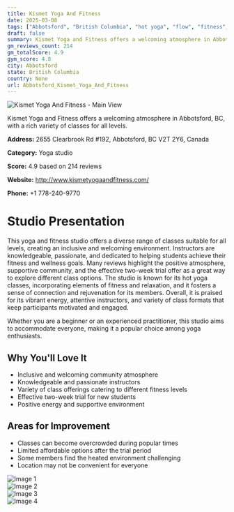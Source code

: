 ```yaml
---
title: Kismet Yoga And Fitness
date: 2025-03-08
tags: ["Abbotsford", "British Columbia", "hot yoga", "flow", "fitness", "welcoming atmosphere", "community-focused", "Abbotsford"]  
draft: false
summary: Kismet Yoga and Fitness offers a welcoming atmosphere in Abbotsford, BC, with a rich variety of classes for all levels.
gm_reviews_count: 214
gm_totalScore: 4.9
gym_score: 4.8
city: Abbotsford
state: British Columbia
country: None
url: Abbotsford_Kismet_Yoga_And_Fitness
---
```


<div className="aspect-[16/9] relative my-8">
  <img 
    src="https://lh5.googleusercontent.com/p/AF1QipPpli3lGU24wd7rqglJzH6WQRleys7mlBXdOfdk=w1920-h1080-k-no"
    alt="Kismet Yoga And Fitness - Main View"
    className="object-cover absolute inset-0 w-full h-full rounded-lg"
  />
</div>

Kismet Yoga and Fitness offers a welcoming atmosphere in Abbotsford, BC, with a rich variety of classes for all levels.

**Address:** 2655 Clearbrook Rd #192, Abbotsford, BC V2T 2Y6, Canada

**Category:** Yoga studio

**Score:** 4.9 based on 214 reviews

**Website:** http://www.kismetyogaandfitness.com/

**Phone:** +1 778-240-9770

# Studio Presentation

This yoga and fitness studio offers a diverse range of classes suitable for all levels, creating an inclusive and welcoming environment. Instructors are knowledgeable, passionate, and dedicated to helping students achieve their fitness and wellness goals. Many reviews highlight the positive atmosphere, supportive community, and the effective two-week trial offer as a great way to explore different class options. The studio is known for its hot yoga classes, incorporating elements of fitness and relaxation, and it fosters a sense of connection and rejuvenation for its members. Overall, it is praised for its vibrant energy, attentive instructors, and variety of class formats that keep participants motivated and engaged.

Whether you are a beginner or an experienced practitioner, this studio aims to accommodate everyone, making it a popular choice among yoga enthusiasts.

## Why You'll Love It

- Inclusive and welcoming community atmosphere
- Knowledgeable and passionate instructors
- Variety of class offerings catering to different fitness levels
- Effective two-week trial for new students
- Positive energy and supportive environment

## Areas for Improvement

- Classes can become overcrowded during popular times
- Limited affordable options after the trial period
- Some members find the heated environment challenging
- Location may not be convenient for everyone

<div className="grid grid-cols-1 xl:grid-cols-2 gap-4 my-8">
<div className="aspect-[4/3] relative"><img src="https://lh5.googleusercontent.com/p/AF1QipMk8dBv6mfx-zJ_C6NX00WfRui1vm1I7tFWpR7Y=w1920-h1080-k-no" alt="Image 1" className="object-cover absolute inset-0 w-full h-full rounded-lg" /></div>
<div className="aspect-[4/3] relative"><img src="https://lh5.googleusercontent.com/p/AF1QipNwJH1eiZWBqjjWXZ6qO6ZvfEp0bTtE8PNKpRVi=w1920-h1080-k-no" alt="Image 2" className="object-cover absolute inset-0 w-full h-full rounded-lg" /></div>
<div className="aspect-[4/3] relative"><img src="https://lh5.googleusercontent.com/p/AF1QipMYhMUFxxCvB45LqGq0J5F1SdrWxPwt94onhxtg=w1920-h1080-k-no" alt="Image 3" className="object-cover absolute inset-0 w-full h-full rounded-lg" /></div>
<div className="aspect-[4/3] relative"><img src="https://lh5.googleusercontent.com/p/AF1QipOfriufIb2DR-dTrMZhGdaXoWCknZ3oPdlxmxr6=w1920-h1080-k-no" alt="Image 4" className="object-cover absolute inset-0 w-full h-full rounded-lg" /></div>
</div>